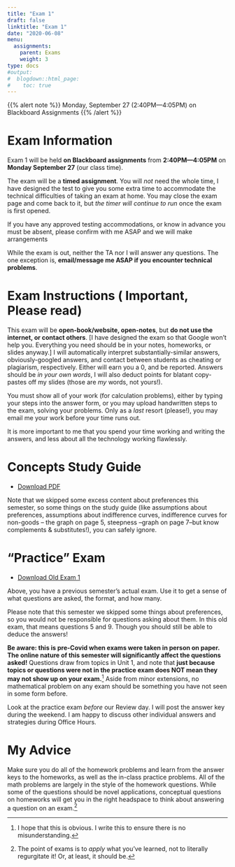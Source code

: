 ```yaml
---
title: "Exam 1"
draft: false
linktitle: "Exam 1"
date: "2020-06-08"
menu:
  assignments:
    parent: Exams
    weight: 3
type: docs
#output:
#  blogdown::html_page:
#    toc: true
---
```


{{% alert note %}}
Monday, September 27 (2:40PM—4:05PM) on Blackboard Assignments
{{% /alert %}}

# Exam Information

Exam 1 will be held **on Blackboard assignments** from **2:40PM—4:05PM** on **Monday September 27** (our class time).

The exam will be a **timed assignment**. You will *not* need the whole time, I have designed the test to give you some extra time to accommodate the technical difficulties of taking an exam at home. You may close the exam page and come back to it, but *the timer will continue to run* once the exam is first opened.

If you have any approved testing accommodations, or know in advance you must be absent, please confirm with me ASAP and we will make arrangements

While the exam is out, neither the TA nor I will answer any questions. The one exception is, **email/message me ASAP if you encounter technical problems**.

# Exam Instructions (<i class="fas fa-exclamation-circle"></i> Important, Please read)

This exam will be **open-book/website, open-notes**, but **do not use the internet, or contact others**. [I have designed the exam so that Google won't help you. Everything you need should be in your notes, homeworks, or slides anyway.] I will automatically interpret substantially-similar answers, obviously-googled answers, and contact between students as cheating or plagiarism, respectively. Either will earn you a 0, and be reported. Answers should be *in your own words*, I will also deduct points for blatant copy-pastes off my slides (those are *my* words, not yours!).

You must show all of your work (for calculation problems), either by typing your steps into the answer form, or you may upload handwritten steps to the exam, solving your problems. Only as a *last* resort (please!), you may email me your work before your time runs out.

It is more important to me that you spend your time working and writing the answers, and less about all the technology working flawlessly.

# Concepts Study Guide

- [<i class="fas fa-file-pdf"></i> Download PDF](/examprep/exam_1_study_guide.pdf)

Note that we skipped some excess content about preferences this semester, so some things on the study guide (like assumptions about preferences, assumptions about indifference curves, indifference curves for non-goods -- the graph on page 5, steepness --graph on page 7--but know complements & substitutes!), you can safely ignore.

# "Practice" Exam

- [<i class="fas fa-file-pdf"></i> Download Old Exam 1](/examprep/Exam1.pdf)

Above, you have a previous semester's actual exam. Use it to get a sense of what questions are asked, the format, and how many. 

Please note that this semester we skipped some things about preferences, so you would not be responsible for questions asking about them. In this old exam, that means questions 5 and 9. Though you should still be able to deduce the answers!

**Be aware: this is pre-Covid when exams were taken in person on paper. The online nature of this semester will significantly affect the questions asked!** Questions draw from topics in Unit 1, and note that **just because topics or questions were not in the practice exam does NOT mean they may not show up on your exam.**^[I hope that this is obvious. I write this to ensure there is no misunderstanding.] Aside from minor extensions, no mathematical problem on any exam should be something you have not seen in some form before. 

Look at the practice exam *before* our Review day. I will post the answer key during the weekend. I am happy to discuss other individual answers and strategies during Office Hours.

# My Advice

Make sure you do all of the homework problems and learn from the answer keys to the homeworks, as well as the in-class practice problems. All of the math problems are largely in the style of the homework questions. While some of the questions should be novel applications, conceptual questions on homeworks will get you in the right headspace to think about answering a question on an exam.^[The point of exams is to *apply* what you've learned, not to literally regurgitate it! Or, at least, it should be.]